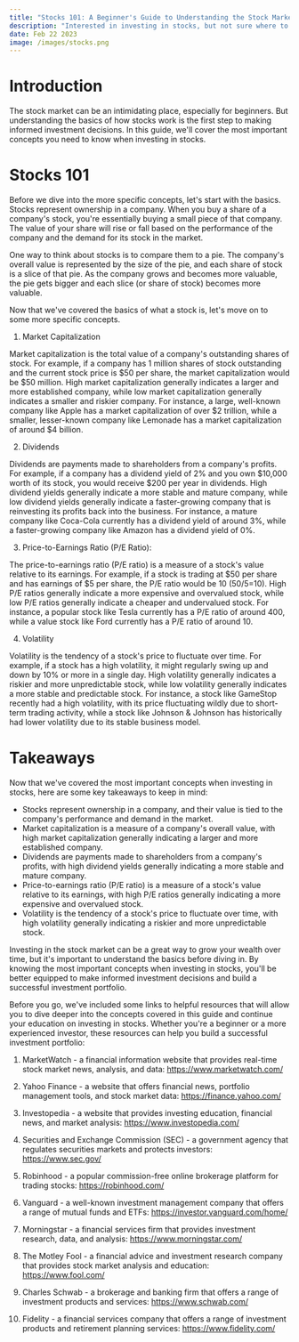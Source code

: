 ```yaml
---
title: "Stocks 101: A Beginner's Guide to Understanding the Stock Market"
description: "Interested in investing in stocks, but not sure where to start? This beginner's guide to the stock market covers the most important concepts, with clear explanations and examples to help you make informed investment decisions."
date: Feb 22 2023
image: /images/stocks.png
---
```


# Introduction

The stock market can be an intimidating place, especially for beginners. But understanding the basics of how stocks work is the first step to making informed investment decisions. In this guide, we'll cover the most important concepts you need to know when investing in stocks.

# Stocks 101

Before we dive into the more specific concepts, let's start with the basics. Stocks represent ownership in a company. When you buy a share of a company's stock, you're essentially buying a small piece of that company. The value of your share will rise or fall based on the performance of the company and the demand for its stock in the market.

One way to think about stocks is to compare them to a pie. The company's overall value is represented by the size of the pie, and each share of stock is a slice of that pie. As the company grows and becomes more valuable, the pie gets bigger and each slice (or share of stock) becomes more valuable.

Now that we've covered the basics of what a stock is, let's move on to some more specific concepts.

1. Market Capitalization

Market capitalization is the total value of a company's outstanding shares of stock. For example, if a company has 1 million shares of stock outstanding and the current stock price is $50 per share, the market capitalization would be $50 million. High market capitalization generally indicates a larger and more established company, while low market capitalization generally indicates a smaller and riskier company. For instance, a large, well-known company like Apple has a market capitalization of over $2 trillion, while a smaller, lesser-known company like Lemonade has a market capitalization of around $4 billion.

2. Dividends

Dividends are payments made to shareholders from a company's profits. For example, if a company has a dividend yield of 2% and you own $10,000 worth of its stock, you would receive $200 per year in dividends. High dividend yields generally indicate a more stable and mature company, while low dividend yields generally indicate a faster-growing company that is reinvesting its profits back into the business. For instance, a mature company like Coca-Cola currently has a dividend yield of around 3%, while a faster-growing company like Amazon has a dividend yield of 0%.

3. Price-to-Earnings Ratio (P/E Ratio):

The price-to-earnings ratio (P/E ratio) is a measure of a stock's value relative to its earnings. For example, if a stock is trading at $50 per share and has earnings of $5 per share, the P/E ratio would be 10 (50/5=10). High P/E ratios generally indicate a more expensive and overvalued stock, while low P/E ratios generally indicate a cheaper and undervalued stock. For instance, a popular stock like Tesla currently has a P/E ratio of around 400, while a value stock like Ford currently has a P/E ratio of around 10.

4. Volatility

Volatility is the tendency of a stock's price to fluctuate over time. For example, if a stock has a high volatility, it might regularly swing up and down by 10% or more in a single day. High volatility generally indicates a riskier and more unpredictable stock, while low volatility generally indicates a more stable and predictable stock.
For instance, a stock like GameStop recently had a high volatility, with its price fluctuating wildly due to short-term trading activity, while a stock like Johnson & Johnson has historically had lower volatility due to its stable business model.

# Takeaways

Now that we've covered the most important concepts when investing in stocks, here are some key takeaways to keep in mind:

- Stocks represent ownership in a company, and their value is tied to the company's performance and demand in the market.
- Market capitalization is a measure of a company's overall value, with high market capitalization generally indicating a larger and more established company.
- Dividends are payments made to shareholders from a company's profits, with high dividend yields generally indicating a more stable and mature company.
- Price-to-earnings ratio (P/E ratio) is a measure of a stock's value relative to its earnings, with high P/E ratios generally indicating a more expensive and overvalued stock.
- Volatility is the tendency of a stock's price to fluctuate over time, with high volatility generally indicating a riskier and more unpredictable stock.

Investing in the stock market can be a great way to grow your wealth over time, but it's important to understand the basics before diving in. By knowing the most important concepts when investing in stocks, you'll be better equipped to make informed investment decisions and build a successful investment portfolio.

Before you go, we've included some links to helpful resources that will allow you to dive deeper into the concepts covered in this guide and continue your education on investing in stocks. Whether you're a beginner or a more experienced investor, these resources can help you build a successful investment portfolio:

1. MarketWatch - a financial information website that provides real-time stock market news, analysis, and data: https://www.marketwatch.com/

2. Yahoo Finance - a website that offers financial news, portfolio management tools, and stock market data: https://finance.yahoo.com/

3. Investopedia - a website that provides investing education, financial news, and market analysis: https://www.investopedia.com/

4. Securities and Exchange Commission (SEC) - a government agency that regulates securities markets and protects investors: https://www.sec.gov/

5. Robinhood - a popular commission-free online brokerage platform for trading stocks: https://robinhood.com/

6. Vanguard - a well-known investment management company that offers a range of mutual funds and ETFs: https://investor.vanguard.com/home/

7. Morningstar - a financial services firm that provides investment research, data, and analysis: https://www.morningstar.com/

8. The Motley Fool - a financial advice and investment research company that provides stock market analysis and education: https://www.fool.com/

9. Charles Schwab - a brokerage and banking firm that offers a range of investment products and services: https://www.schwab.com/

10. Fidelity - a financial services company that offers a range of investment products and retirement planning services: https://www.fidelity.com/
